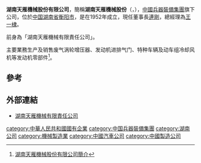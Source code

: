 '''湖南天雁機械股份有限公司'''，簡稱'''湖南天雁機械股份'''（'''{{lang-en|Hunan Tyen Machinery Co., Ltd}}'''，{{sse|600698|name=ST天雁|codeB=900946|nameB=ST天雁B}}），[[中國兵器裝備集團|中國兵器裝備集團]]旗下公司，位於[[中国|中国]][[湖南省|湖南省]][[衡阳市|衡阳市]]，是在1952年成立，現任董事長[[連剛|連剛]]，總經理為[[王一棣|王一棣]]。

前身為「湖南天雁機械有限責任公司」。

主要業務生产及销售废气涡轮增压器、发动机进排气门、特种车辆及动车组冷却风机等发动机零部件<ref>[http://www.tyen.com.cn/about/&i=41&comContentId=41.htm 湖南天雁機械股份有限公司簡介]{{dead link|date=2018年3月 |bot=InternetArchiveBot |fix-attempted=yes }}</ref>。

==參考==
{{reflist}}

==外部連結==
*[https://web.archive.org/web/20161013034159/http://www.tyen.com.cn/ 湖南天雁機械有限責任公司]
 
[[category:中華人民共和國國有企業|category:中華人民共和國國有企業]]
[[category:中国兵器裝備集團|category:中国兵器裝備集團]]
[[category:湖南公司|category:湖南公司]]
[[category:機械製造業|category:機械製造業]]
[[category:中國汽車公司|category:中國汽車公司]]
[[category:中國製造公司|category:中國製造公司]]
